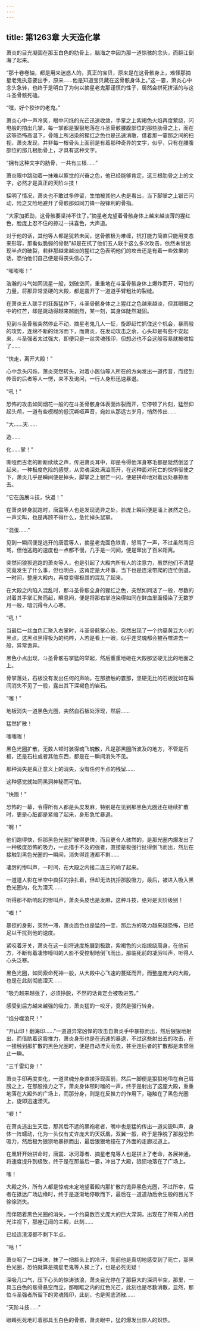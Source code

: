```yaml
---
---
---
```

title: 第1263章 大天造化掌
---



萧炎的目光凝固在那玉白色的肋骨上，脑海之中因为那一道惊骇的念头，而翻江倒海了起来。

“那十卷卷轴，都是用来迷惑人的，真正的宝贝，原来是在这骨骸身上，难怪那摘星老鬼执意要出手，原来……他是知道宝贝藏在这骨骸身体上。”这一霎，萧炎心中念头急转，也终于是明白了为何以摘星老鬼那谨慎的性子，居然会拼死拼活的与这斗圣骨骸死磕。

“嘿，好个狡诈的老鬼。”

萧炎心中一声冷笑，眼中闪烁的光芒迅速收敛，手掌之上紫褐色火焰再度萦绕，闪电般的拍出几掌，每一掌都是狠狠地落在斗圣骨骸腰腹部位的那些肋骨之上，而在这等恐怖高温下，骨骼上所沾染的猩红之色也是迅速消散，借着那一霎那之间的扫视，萧炎发现，并非每一根骨头上面前是有着那种奇异的文字，似乎，只有在腰腹部位的那几根肋骨上，才具有这种文字。

“拥有这种文字的肋骨，一共有三根……”

萧炎眼中跳动着一抹难以察觉的兴奋之色，他已经能够肯定，这三根肋骨之上的文字，必然才是真正的天阶斗技！

探明了情况，萧炎也不敢过多停留，生怕被其他人也是看出，当下脚掌之上银芒闪动，险之又险地避开了骨骸那如同刀锋一般锋利的骨指。

“大家加把劲，这骨骸要坚持不住了。”摘星老鬼望着骨骸身体上越来越淡薄的猩红色，脸庞上忍不住的掠过一抹喜色，大声道。

对于他的话，其他等人都是犹若未闻，这骨骸极为难缠，抗打能力简直只能用变态来形容，那看似脆弱的骨骼”却是在抗了他们五人联手这么多次攻击，依然未曾出现半点的破裂，若非那越来越淡的猩红之色表明他们的攻击还是有着一些效果的话，恐怕他们自己便是得丧失信心了。

“嘭嘭嘭！”

浩瀚的斗气如同流星一般，划破空间，重重地在斗圣骨骸身体上爆炸而开，可怕的力量，将那异常坚硬的大殿，都是震开了一道道手臂粗壮的裂缝。

在萧炎五人联手的狂轰猛炸下，斗圣骨骸身体之上猩红之色越来越淡，但其眼眶之中的红芒，却是跳动得越来越剧烈，某一刻，其身体陡然凝固。

见到斗圣骨骸突然停止不动，摘星老鬼几人一怔，旋即赶忙抓住这个机会，暴雨般的攻势，连绵不断的倾泻而下，而萧炎，在发动攻击之余，心头却是有些不安起来，斗圣强者太过强大，即便只是一丝灵魂残印，但想必也不会这般容易就被收拾了……

“快走，离开大殿！”

心中念头闪烁，萧炎突然转头，对着小医仙等人所在的方向发出一道传音，而接到传音的后者等人一愣，来不及询问，一行人身形迅速暴退。

“吼！”

恐怖的攻击如同烟花一般的在斗圣骨骸身体表面炸裂而开，它停顿了片刻，猛然仰起头颅，一道有些模糊的低沉嘶哑声音，宛如从那远古岁月，悄然传出……

“大……天……

造……

化……掌！”

嘶哑而古老的断断续续之声，传进萧炎耳中，却是令得他浑身寒毛都是陡然倒竖了起来，一种极度危险的感觉，从灵魂深处满溢而开，在这种面对死亡的惊惧驱使之下，萧炎几乎是瞬间便是掉头，脚掌之上银芒一闪，便是拼命地对着远处暴掠而去。

“它在施展斗技，快退！”

在萧炎转身就跑时，唐震等人也是发现诡异之处，脸庞上瞬间便是涌上骇然之色，一声尖叫，也是再顾不得什么，急忙掉头鼠窜。

“混蛋……”

见到一瞬间便是逃开的唐震等人，摘星老鬼面色铁青，怒骂了一声，不过虽然骂归骂，但他逃跑的速度也一点都不慢，几乎是一闪间，便是窜出了百米距离。

突然间狼狈逃跑的萧炎等人，也是引起了大殿内所有人的注意力，虽然他们不清楚究竟发生了什么事，但也明白，这肯定是大坏事，当下也是连滚带爬的连忙倒退，一时间，整座大殿内，再度变得极其的混乱了起来。

在大殿之内陷入混乱时，那斗圣骨骸全身的猩红之色，突然如同活了一般，尽数的对着其手掌汇聚而起，瞬息间，便是将那右掌渲染得如同在鲜血里面侵染了无数岁月一般，暗沉得令人心寒。

“吼！”

当最后一丝血色汇聚入右掌时，斗圣骨骸掌心处，突然出现了一个约莫黄豆大小的黑点，这黑点黑得极为的纯粹，人若是看上一眼，似乎连灵魂都会被吞噬进去一般，异常诡异。

黑色小点出现，斗圣骨骸右掌猛的举起，然后重重地砸在大殿那坚硬无比的地面之上。

骨掌落处，石板没有发出任何的声响，在那接触的霎那，坚硬无比的石板犹如在瞬间消失不见了一般，露出其下深褐色的岩石。

“嗤！”

地板消失一道黑色光圈，突然自石板处浮现，然后……

猛然扩散！

嗤嗤嗤！

黑色光圈扩散，无数人顿时骇得魂飞魄散，凡是那黑圈所波及的地方，不管是石板，还是石柱或者其他东西，都是在一瞬间消失不见。

那种消失是真正意义上的消失，没有任何半点的残留……

这种感觉就如同黑洞神秘而可怕。

“快跑！”

恐怖的一幕，令得所有人都是头皮发麻，特别是在见到那黑色光圈还在继续扩散时，更是心脏都是紧缩了起来，身形急忙暴退。

“啊！”

他们跑得快，但那黑色光圈扩散得更快，而且更令人骇然的，是那光圈内爆发出了一种极度恐怖的吸力，一此措手不及的强者，直接是极强行扯得倒飞而出，然后在接触到黑色光圈的一瞬间，消失得连渣都不剩……

凄厉的惨叫声，一时间，在大殿之内接二连三的响了起来。

一道道人影在半空中疯狂的挣扎着，但却无法抗拒那股吸力，最后，被进入吸入黑色光圈内，化为湮灭……

听得那不断响起的惨叫声，萧炎头皮也是发麻，这种斗技，绝对是天阶级别！

“嗤！”

暴掠的身影，突然一滞，萧炎面色也是猛的一变，那后方的吸力越来越恐怖，已经足以干扰到他的速度。

紧咬着牙关，萧炎在这一刻将速度施展到极致，紫褐色的火焰缭绕周身，在他前方，不断有着凄惨嚎叫的人影不受控制地倒飞而出，那临死前的凄厉叫声，听得人心头泛寒。

黑色光圈，如同索命死神一般，从大殿中心飞速的蔓延而开，而整座庞大的大殿，也是在此刻彻底湮灭……

“吸力越来越强了，必须挣脱，不然的话肯定会被吸进去。”

感受到后方越来越强的吸力，萧炎猛的一咬牙，竟然是强行转身。

“焰分噬浪尺！”

“开山印！翻海印……”一道道异常凶悍的攻击自萧炎手中暴掠而出，然后狠狠地射出，而借助着这股推力，萧炎身形也是在迅速的暴退，不过这些射出去的攻击，在一接触到那扩散的黑色光圈时，便是自动湮灭而去，甚至连后者的扩散都是未曾阻止一瞬。

“三千雷幻身！”

萧炎手印再度变化，一道灵魂分身直接浮现面前，然后一脚便是狠狠地甩在自己肩膀之上，在那股推力之下，萧炎身体顿时嗤的一声，终于是射出了这座大殿，重重地落在大殿外的广场上，而那分身，则是在反推力的作用下，碰触在了黑色光圈上，旋即迅速湮灭。

“唳！”

在萧炎逃出生天后，那其后不远的黑袍老者，嘴中也是猛的传出一道尖锐叫声，身体一阵蠕动，化为一头仅有丈许庞大的天妖凰，双翼一振，终于是挣脱了那股恐怖吸力，然后极为狼狈地暴掠而出，最后狠狠地撞在了外面的走廊过道上。

在凰轩开始拼命时，唐震、冰河尊者、摘星老鬼等人也是拼上了老命，各展神通，将速度提升到极致，终于是在那最后一霎，冲出了大殿，狼狈地落在了广场上。

嗤！

大殿之外，所有人都是惊魂未定地望着殿内那扩散的诡异黑色光圈，不过所幸，后者在抵达广场边缘时，终于是逐渐地停歇而下，最后在一道道劫后余生般的目光下徐徐消失。

而伴随着黑色光圈的消失，一个约莫数百丈庞大的巨大深洞，出现在了所有人的目光注视下，那座辽阔的主殿，此刻……

已经连渣漳都不剩下半点。

“咕！”

萧炎咽了一口唾沫，抹了一把额头上的冷汗，先前他是真切地感受到了死亡，那黑色光圈，恐怕就算是摘星老鬼等人挨上了，也是必死无疑！

深吸几口气，压下心头的惊涛骇浪，萧炎目光停在了那巨大的深洞半空，那里，一具玉白色的骸骨悬空而立，那眼眶之内的红色光芒，此刻也是尽数消散，显然，那位斗圣强者所留下的灵魂残印，此刻，也是彻底消散……

“天阶斗技……”

眼睛死死地盯着那具玉白色的骨骸，萧炎眼中，猛的爆发出惊人的炽热。